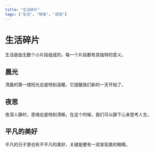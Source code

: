 ```yaml
---
title: "生活碎片"
tags: ["生活", "随笔", "感悟"]
---
```


# 生活碎片

生活是由无数个小片段组成的，每一个片段都有其独特的意义。

## 晨光

清晨的第一缕阳光总是特别温暖，它提醒我们新的一天开始了。

## 夜思

夜深人静时，思绪总是特别清晰。在这个时候，我们可以静下心来思考人生。

## 平凡的美好

平凡的日子里也有不平凡的美好，关键是要有一双发现美的眼睛。